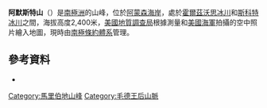 {{coord|86|32|S|153|6|W|display=title}}

'''阿默斯特山'''（{{lang-en|Mount Amherst}}）是[[南極洲|南極洲]]的山峰，位於[[阿蒙森海岸|阿蒙森海岸]]，處於[[霍爾茲沃思冰川|霍爾茲沃思冰川]]和[[斯科特冰川|斯科特冰川]]之間，海拔高度2,400米，[[美國地質調查局|美國地質調查局]]根據測量和[[美國海軍|美國海軍]]拍攝的空中照片繪入地圖，現時由[[南極條約體系|南極條約體系]]管理。

==參考資料==
*{{usgs-gazetteer}}

{{DEFAULTSORT:Mount Amherst}}
[[Category:馬里伯地山峰|Category:馬里伯地山峰]]
[[Category:毛德王后山脈|Category:毛德王后山脈]]


{{MarieByrdLand-geo-stub}}